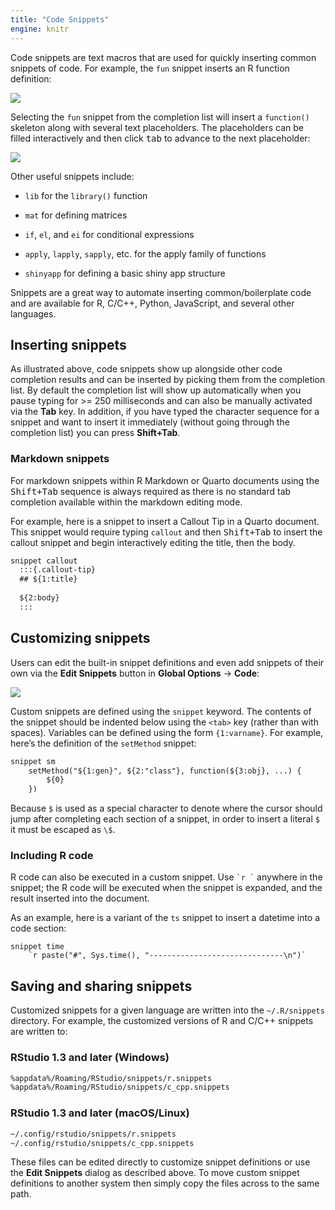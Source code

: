 ```yaml
---
title: "Code Snippets"
engine: knitr
---
```


Code snippets are text macros that are used for quickly inserting common snippets of code. For example, the `fun` snippet inserts an R function definition:

![](images/fun-snippet.png){fig-alt="A screenshot of the output from using the `fun` snippet to autocomplete to function definition."}

Selecting the `fun` snippet from the completion list will insert a `function()` skeleton along with several text placeholders. The placeholders can be filled interactively and then click <kbd>tab</kbd> to advance to the next placeholder:

![](images/fun-expanded.png){fig-alt="A screenshot of the output snippet highlighted on the first text placeholder."}

Other useful snippets include:

-   `lib` for the `library()` function

-   `mat` for defining matrices

-   `if`, `el`, and `ei` for conditional expressions

-   `apply`, `lapply`, `sapply`, etc. for the apply family of functions

-   `shinyapp` for defining a basic shiny app structure

Snippets are a great way to automate inserting common/boilerplate code and are available for R, C/C++, Python, JavaScript, and several other languages.

## Inserting snippets

As illustrated above, code snippets show up alongside other code completion results and can be inserted by picking them from the completion list. By default the completion list will show up automatically when you pause typing for >= 250 milliseconds and can also be manually activated via the **Tab** key. In addition, if you have typed the character sequence for a snippet and want to insert it immediately (without going through the completion list) you can press **Shift+Tab**.

### Markdown snippets

For markdown snippets within R Markdown or Quarto documents using the <kbd>Shift+Tab</kbd> sequence is always required as there is no standard tab completion available within the markdown editing mode.

For example, here is a snippet to insert a Callout Tip in a Quarto document. This snippet would require typing `callout` and then <kbd>Shift+Tab</kbd> to insert the callout snippet and begin interactively editing the title, then the body.

```markdown
snippet callout
  :::{.callout-tip}
  ## ${1:title}
    
  ${2:body}
  :::
```


## Customizing snippets

Users can edit the built-in snippet definitions and even add snippets of their own via the **Edit Snippets** button in **Global Options** -\> **Code**:

![](images/edit-snippets.png){fig-alt="A screenshot of the Edit Snippets wizard, displaying the snippets for R."}

Custom snippets are defined using the `snippet` keyword. The contents of the snippet should be indented below using the `<tab>` key (rather than with spaces). Variables can be defined using the form `{1:varname}`. For example, here's the definition of the `setMethod` snippet:

```markdown
snippet sm
    setMethod("${1:gen}", ${2:"class"}, function(${3:obj}, ...) {
        ${0}
    })
```

Because `$` is used as a special character to denote where the cursor should jump after completing each section of a snippet, in order to insert a literal `$` it must be escaped as `\$`.

### Including R code

R code can also be executed in a custom snippet. Use `` `r ` `` anywhere in the snippet; the R code will be executed when the snippet is expanded, and the result inserted into the document.

As an example, here is a variant of the `ts` snippet to insert a datetime into a code section:

```verbatim
snippet time
    `r paste("#", Sys.time(), "------------------------------\n")`

```

## Saving and sharing snippets

Customized snippets for a given language are written into the `~/.R/snippets` directory. For example, the customized versions of R and C/C++ snippets are written to:

### RStudio 1.3 and later (Windows)

``` bash
%appdata%/Roaming/RStudio/snippets/r.snippets
%appdata%/Roaming/RStudio/snippets/c_cpp.snippets
```

### RStudio 1.3 and later (macOS/Linux)

``` bash
~/.config/rstudio/snippets/r.snippets
~/.config/rstudio/snippets/c_cpp.snippets
```

These files can be edited directly to customize snippet definitions or use the **Edit Snippets** dialog as described above. To move custom snippet definitions to another system then simply copy the files across to the same path.
